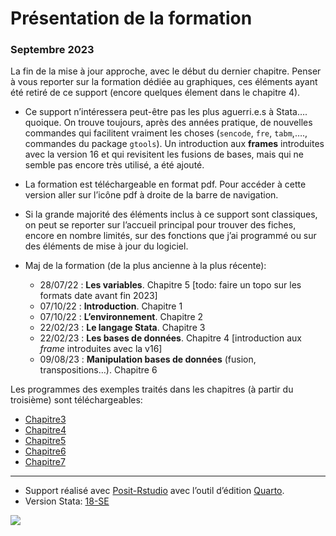 

# **Présentation de la formation** {-} 

::: callout-note

### Septembre 2023

La fin de la mise à jour approche, avec le début du dernier chapitre. Penser à vous reporter sur la formation dédiée au graphiques, ces éléments ayant été retiré de ce support (encore quelques élement dans le chapitre 4).  
:::


* Ce support n'intéressera peut-être pas les plus aguerri.e.s à Stata.... quoique. On trouve toujours, après des années pratique, de nouvelles commandes qui facilitent vraiment les choses (`sencode`, `fre`, `tabm`,...., commandes du package `gtools`). Un introduction aux **frames** introduites avec la version 16 et qui revisitent les fusions de bases, mais qui ne semble pas encore très utilisé, a été ajouté.
* La formation est téléchargeable en format pdf. Pour accéder à cette version aller sur l'icône pdf à droite de la barre de navigation.
* Si la grande majorité des éléments inclus à ce support sont classiques, on peut se reporter sur l'accueil principal pour trouver des fiches, encore en nombre limités, sur des fonctions que j'ai programmé ou sur des éléments de mise à jour du logiciel.


* Maj de la formation (de la plus ancienne à la plus récente):
  * 28/07/22 : **Les variables**. Chapitre 5 [todo: faire un topo sur les formats date avant fin 2023] 
  * 07/10/22 : **Introduction**.  Chapitre 1
  * 07/10/22 : **L'environnement**.  Chapitre 2
  * 22/02/23 : **Le langage Stata**. Chapitre 3
  * 22/02/23 : **Les bases de données**. Chapitre 4 [introduction aux *frame* introduites avec la v16]
  * 09/08/23 : **Manipulation bases de données** (fusion, transpositions...). Chapitre 6 


Les programmes des exemples traités dans les chapitres (à partir du troisième) sont téléchargeables:

  *  [Chapitre3](programme3.do)
  *  [Chapitre4](programme4.do)
  *  [Chapitre5](programme5.do)
  *  [Chapitre6](programme6.do)
  *  [Chapitre7](programme7.do)

---

-    Support réalisé avec [Posit-Rstudio](https://posit.co/) avec l'outil d'édition [Quarto](https://quarto.org).
-    Version Stata: [18-SE](https://www.stata.com/)

![](noai.png){fig-align="center"}

